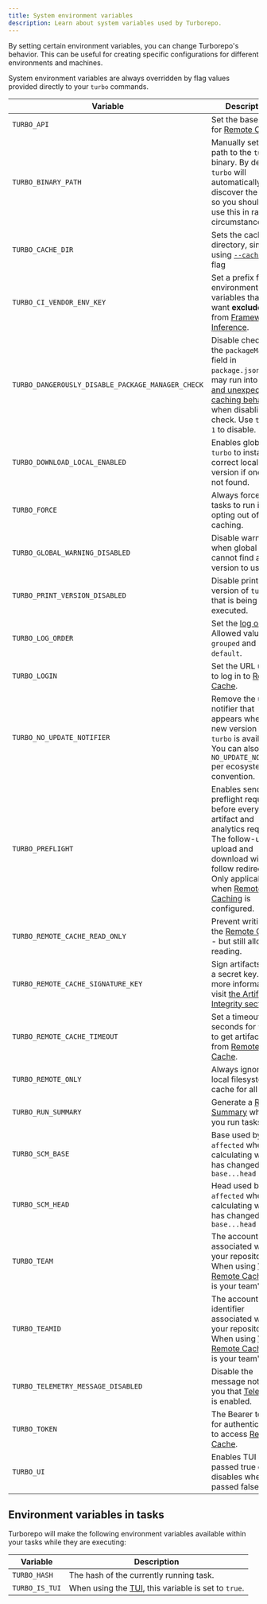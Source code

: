 ```yaml
---
title: System environment variables
description: Learn about system variables used by Turborepo.
---
```



By setting certain environment variables, you can change Turborepo's behavior. This can be useful for creating specific configurations for different environments and machines.

System environment variables are always overridden by flag values provided directly to your `turbo` commands.

| Variable                                          | Description                                                                                                                                                                                                                                             |
| ------------------------------------------------- | ------------------------------------------------------------------------------------------------------------------------------------------------------------------------------------------------------------------------------------------------------- |
| `TURBO_API`                                       | Set the base URL for [Remote Cache](/repo/docs/core-concepts/remote-caching).                                                                                                                                                                           |
| `TURBO_BINARY_PATH`                               | Manually set the path to the `turbo` binary. By default, `turbo` will automatically discover the binary so you should only use this in rare circumstances.                                                                                              |
| `TURBO_CACHE_DIR`                                 | Sets the cache directory, similar to using [`--cache-dir`](/repo/docs/reference/run#--cache-dir-path) flag                                                                                                                                              |
| `TURBO_CI_VENDOR_ENV_KEY`                         | Set a prefix for environment variables that you want **excluded** from [Framework Inference](/repo/docs/crafting-your-repository/using-environment-variables#framework-inference).                                                                      |
| `TURBO_DANGEROUSLY_DISABLE_PACKAGE_MANAGER_CHECK` | Disable checking the `packageManager` field in `package.json`. You may run into [errors and unexpected caching behavior](/repo/docs/reference/run#--dangerously-disable-package-manager-check) when disabling this check. Use `true` or `1` to disable. |
| `TURBO_DOWNLOAD_LOCAL_ENABLED`                    | Enables global `turbo` to install the correct local version if one is not found.                                                                                                                                                                        |
| `TURBO_FORCE`                                     | Always force all tasks to run in full, opting out of all caching.                                                                                                                                                                                       |
| `TURBO_GLOBAL_WARNING_DISABLED`                   | Disable warning when global `turbo` cannot find a local version to use.                                                                                                                                                                                 |
| `TURBO_PRINT_VERSION_DISABLED`                    | Disable printing the version of `turbo` that is being executed.                                                                                                                                                                                         |
| `TURBO_LOG_ORDER`                                 | Set the [log order](/repo/docs/reference/run#--log-order-option). Allowed values are `grouped` and `default`.                                                                                                                                           |
| `TURBO_LOGIN`                                     | Set the URL used to log in to [Remote Cache](/repo/docs/core-concepts/remote-caching).                                                                                                                                                                  |
| `TURBO_NO_UPDATE_NOTIFIER`                        | Remove the update notifier that appears when a new version of `turbo` is available. You can also use `NO_UPDATE_NOTIFIER` per ecosystem convention.                                                                                                     |
| `TURBO_PREFLIGHT`                                 | Enables sending a preflight request before every cache artifact and analytics request. The follow-up upload and download will follow redirects. Only applicable when [Remote Caching](/repo/docs/core-concepts/remote-caching) is configured.           |
| `TURBO_REMOTE_CACHE_READ_ONLY`                    | Prevent writing to the [Remote Cache](/repo/docs/core-concepts/remote-caching) - but still allow reading.                                                                                                                                               |
| `TURBO_REMOTE_CACHE_SIGNATURE_KEY`                | Sign artifacts with a secret key. For more information, visit [the Artifact Integrity section](/repo/docs/core-concepts/remote-caching#artifact-integrity-and-authenticity-verification).                                                               |
| `TURBO_REMOTE_CACHE_TIMEOUT`                      | Set a timeout in seconds for `turbo` to get artifacts from [Remote Cache](/repo/docs/core-concepts/remote-caching).                                                                                                                                     |
| `TURBO_REMOTE_ONLY`                               | Always ignore the local filesystem cache for all tasks.                                                                                                                                                                                                 |
| `TURBO_RUN_SUMMARY`                               | Generate a [Run Summary](/repo/docs/reference/run#--summarize) when you run tasks.                                                                                                                                                                      |
| `TURBO_SCM_BASE`                                  | Base used by `--affected` when calculating what has changed from `base...head`                                                                                                                                                                          |
| `TURBO_SCM_HEAD`                                  | Head used by `-affected` when calculating what has changed from `base...head`                                                                                                                                                                           |
| `TURBO_TEAM`                                      | The account name associated with your repository. When using [Vercel Remote Cache](https://vercel.com/docs/monorepos/remote-caching#vercel-remote-cache), this is your team's slug.                                                                     |
| `TURBO_TEAMID`                                    | The account identifier associated with your repository. When using [Vercel Remote Cache](https://vercel.com/docs/monorepos/remote-caching#vercel-remote-cache), this is your team's ID.                                                                 |
| `TURBO_TELEMETRY_MESSAGE_DISABLED`                | Disable the message notifying you that [Telemetry](/repo/docs/telemetry) is enabled.                                                                                                                                                                    |
| `TURBO_TOKEN`                                     | The Bearer token for authentication to access [Remote Cache](/repo/docs/core-concepts/remote-caching).                                                                                                                                                  |
| `TURBO_UI`                                        | Enables TUI when passed true or 1, disables when passed false or 0.                                                                                                                                                                                     |

## Environment variables in tasks

Turborepo will make the following environment variables available within your tasks while they are executing:

| Variable       | Description                                                                                  |
| -------------- | -------------------------------------------------------------------------------------------- |
| `TURBO_HASH`   | The hash of the currently running task.                                                      |
| `TURBO_IS_TUI` | When using the [TUI](/repo/docs/reference/configuration#ui), this variable is set to `true`. |
